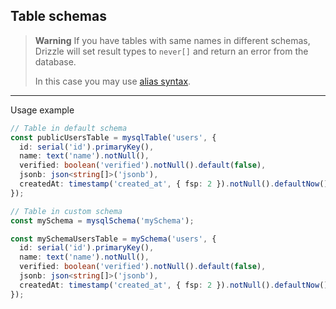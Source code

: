 ## Table schemas

> **Warning**
> If you have tables with same names in different schemas, Drizzle will set result types to `never[]` and return an error from the database.
>
> In this case you may use [alias syntax](#join-aliases-and-self-joins).

---

Usage example

```typescript copy
// Table in default schema
const publicUsersTable = mysqlTable('users', {
  id: serial('id').primaryKey(),
  name: text('name').notNull(),
  verified: boolean('verified').notNull().default(false),
  jsonb: json<string[]>('jsonb'),
  createdAt: timestamp('created_at', { fsp: 2 }).notNull().defaultNow(),
});

// Table in custom schema
const mySchema = mysqlSchema('mySchema');

const mySchemaUsersTable = mySchema('users', {
  id: serial('id').primaryKey(),
  name: text('name').notNull(),
  verified: boolean('verified').notNull().default(false),
  jsonb: json<string[]>('jsonb'),
  createdAt: timestamp('created_at', { fsp: 2 }).notNull().defaultNow(),
});
```